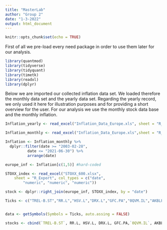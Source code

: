 ```yaml
---
title: "MasterLab"
author: "Group 2"
date: "1-3-2022"
output: html_document
---
```


```r
knitr::opts_chunk$set(echo = TRUE)
```

First of all we pre-load every need package in order to use them later for our analysis.
```r
library(quantmod)
library(tidyverse)
library(tidyquant)
library(timetk)
library(readxl)
library(dplyr)
```

Below we are imported our collected inflation data set. We loaded therefore the monthly data set and the yearly data set. Regarding the yearly record, we only used it here for illustration purposes and for providing a short overview for the user. For our analysis we use the monthly stock data base and the monthly inflation. 

```r
Inflation_yearly <- read_excel("Inflation_Data_Europe.xls", sheet = "R_Export_yearly", col_types = c("date","numeric", "numeric", "numeric","numeric", "numeric", "numeric","numeric", "numeric", "numeric","numeric", "numeric", "numeric", "numeric", "numeric", "numeric", "numeric", "numeric", "numeric","numeric", "numeric", "numeric", "numeric", "numeric", "numeric","numeric", "numeric", "numeric", "numeric", "numeric", "numeric", "numeric", "numeric", "numeric", "numeric", "numeric", "numeric","numeric", "numeric"))

Inflation_monthly <- read_excel("Inflation_Data_Europe.xls",sheet = "R_Export_monthly", col_types = c("date", "numeric", "numeric", "numeric","numeric", "numeric", "numeric", "numeric", "numeric", "numeric","numeric", "numeric", "numeric","numeric", "numeric", "numeric", "numeric", "numeric", "numeric","numeric", "numeric", "numeric","numeric", "numeric", "numeric","numeric", "numeric", "numeric"))

Inflation <- Inflation_monthly %>%
  dplyr::filter(date >= "2003-02-28",
          date <= "2021-06-30") %>%
          arrange(date)

europe_inf <- Inflation[c(1,5)] #hard-coded

STOXX_index <- read_excel("STOXX_600.xlsx", 
    sheet = "R_Export", col_types = c("date", 
        "numeric", "numeric", "numeric"))

stock <- dplyr::right_join(europe_inf, STOXX_index, by = "date")
```


```r
Ticks <- c("TREL-B.ST","RR.L","HSV.L","DRX.L","GFC.PA","0QVM.IL","AKBLF","GETI-B.ST","SSAB-B.ST","URW.AS","0F4I.IL","DIE.BR","0GWS.IL", "BOSS.DE","MOWI.OL","TRN.MI", "AM.PA","DVDCF","NTGY.MC","OSB.L","ORSTED.CO","MT.AS","DLN.L","RHM.DE","CNA.L","OMV.VI","BLND.L","TEL2-B.ST","CAST.ST","ADP.PA","SAFE.L","NESTE.HE","FMS","SCHA.OL","DOCS.L","ADE.OL","PSO","TS","LAND.L","BYG.L","RPYTF","PUB.PA")


data <- getSymbols(Symbols = Ticks, auto.assing = FALSE)

stocks <- cbind(`TREL-B.ST`, RR.L, HSV.L, DRX.L, GFC.PA,`0QVM.IL`, AKBLF, `GETI-B.ST`, `SSAB-B.ST`,URW.AS, `0F4I.IL`,DIE.BR, `0GWS.IL`, BOSS.DE, MOWI.OL, TRN.MI, AM.PA, DVDCF,NTGY.MC,OSB.L,ORSTED.CO,MT.AS,DLN.L,RHM.DE,CNA.L,OMV.VI,BLND.L,`TEL2-B.ST`,CAST.ST,ADP.PA,SAFE.L,NESTE.HE,FMS,SCHA.OL,DOCS.L,ADE.OL,PSO,TS,LAND.L,BYG.L,RPYTF,PUB.PA)

```










